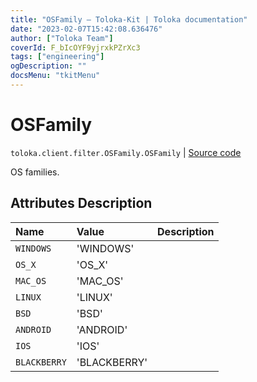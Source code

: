 ```yaml
---
title: "OSFamily — Toloka-Kit | Toloka documentation"
date: "2023-02-07T15:42:08.636476"
author: ["Toloka Team"]
coverId: F_bIcOYF9yjrxkPZrXc3
tags: ["engineering"]
ogDescription: ""
docsMenu: "tkitMenu"
---
```


# OSFamily
`toloka.client.filter.OSFamily.OSFamily` | [Source code](https://github.com/Toloka/toloka-kit/blob/v1.1.3/src/client/filter.py#L560)

OS families.

## Attributes Description

| Name | Value | Description |
| :------| :-----------| :----------|
`WINDOWS`|'WINDOWS'|
`OS_X`|'OS_X'|
`MAC_OS`|'MAC_OS'|
`LINUX`|'LINUX'|
`BSD`|'BSD'|
`ANDROID`|'ANDROID'|
`IOS`|'IOS'|
`BLACKBERRY`|'BLACKBERRY'|